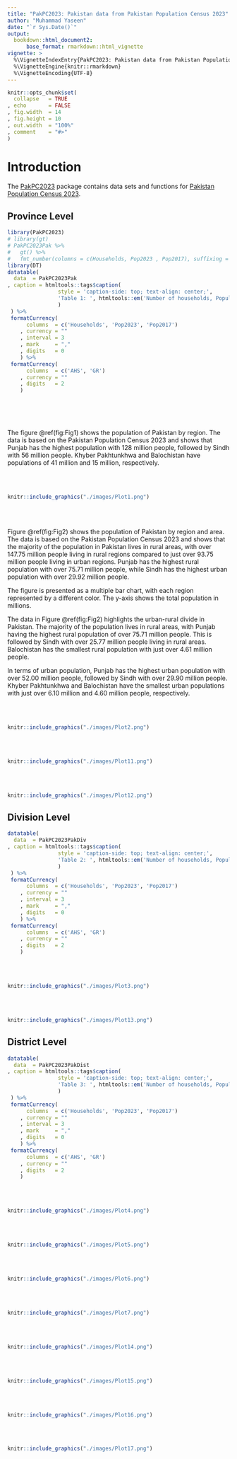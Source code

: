 ```yaml
---
title: "PakPC2023: Pakistan data from Pakistan Population Census 2023"
author: "Muhammad Yaseen"
date: "`r Sys.Date()`"
output: 
  bookdown::html_document2:
      base_format: rmarkdown::html_vignette
vignette: >
  %\VignetteIndexEntry{PakPC2023: Pakistan data from Pakistan Population Census 2023}
  %\VignetteEngine{knitr::rmarkdown}
  %\VignetteEncoding{UTF-8}
---
```


```r
knitr::opts_chunk$set(
  collapse   = TRUE
, echo       = FALSE
, fig.width  = 14
, fig.height = 10
, out.width  = "100%"
, comment    = "#>"
)
```

# Introduction

The [PakPC2023](https://github.com/myaseen208/PakPC2023) package contains data sets and functions for [Pakistan Population Census 2023](https://www.pbs.gov.pk/).


## Province Level

```r
library(PakPC2023)
# library(gt)
# PakPC2023Pak %>% 
#   gt() %>% 
#   fmt_number(columns = c(Households, Pop2023 , Pop2017), suffixing = TRUE)
library(DT)
datatable(
  data  = PakPC2023Pak
, caption = htmltools::tags$caption(
                style = 'caption-side: top; text-align: center;',
                'Table 1: ', htmltools::em('Number of households, Population & Average Annual Population Growth Rate by Region & Area')
                )
 ) %>% 
 formatCurrency(
      columns  = c('Households', 'Pop2023', 'Pop2017')
    , currency = ""
    , interval = 3
    , mark     = ","
    , digits   = 0
    ) %>% 
 formatCurrency(
      columns  = c('AHS', 'GR')
    , currency = ""
    , digits   = 2
    )
```

<br>
<br>
<br>

The figure \@ref(fig:Fig1)  shows the population of Pakistan by region. The data is based on the Pakistan Population Census 2023 and shows that Punjab has the highest population with 128 million people, followed by Sindh with 56 million people. Khyber Pakhtunkhwa and Balochistan have populations of 41 million and 15 million, respectively.

<br>
<br>

```r
knitr::include_graphics("./images/Plot1.png")
```

<br>
<br>

Figure \@ref(fig:Fig2) shows the population of Pakistan by region and area. The data is based on the Pakistan Population Census 2023 and shows that the majority of the population in Pakistan lives in rural areas, with over 147.75 million people living in rural regions compared to just over 93.75  million people living in urban regions. Punjab has the highest rural population with over 75.71 million people, while Sindh has the highest urban population with over 29.92 million people.

The figure is presented as a multiple bar chart, with each region represented by a different color. The y-axis shows the total population in millions.

The data in Figure \@ref(fig:Fig2) highlights the urban-rural divide in Pakistan. The majority of the population lives in rural areas, with Punjab having the highest rural population of over 75.71 million people. This is followed by Sindh with over 25.77 million people living in rural areas. Balochistan has the smallest rural population with just over 4.61 million people.

In terms of urban population, Punjab has the highest urban population with over 52.00 million people, followed by Sindh with over 29.90 million people. Khyber Pakhtunkhwa and Balochistan have the smallest urban populations with just over 6.10 million and 4.60 million people, respectively.


<br>
<br>


```r
knitr::include_graphics("./images/Plot2.png")
```


<br>
<br>

```r
knitr::include_graphics("./images/Plot11.png")
```


<br>
<br>

```r
knitr::include_graphics("./images/Plot12.png")
```


## Division Level


```r
datatable(
  data  = PakPC2023PakDiv
, caption = htmltools::tags$caption(
                style = 'caption-side: top; text-align: center;',
                'Table 2: ', htmltools::em('Number of households, Population & Average Annual Population Growth Rate by Region & Division')
                )
 ) %>% 
 formatCurrency(
      columns  = c('Households', 'Pop2023', 'Pop2017')
    , currency = ""
    , interval = 3
    , mark     = ","
    , digits   = 0
    ) %>% 
 formatCurrency(
      columns  = c('AHS', 'GR')
    , currency = ""
    , digits   = 2
    )
```

<br>
<br>

```r
knitr::include_graphics("./images/Plot3.png")
```

<br>
<br>

```r
knitr::include_graphics("./images/Plot13.png")
```




## District Level


```r
datatable(
  data  = PakPC2023PakDist
, caption = htmltools::tags$caption(
                style = 'caption-side: top; text-align: center;',
                'Table 3: ', htmltools::em('Number of households, Population & Average Annual Population Growth Rate by Region & District')
                )
 ) %>% 
 formatCurrency(
      columns  = c('Households', 'Pop2023', 'Pop2017')
    , currency = ""
    , interval = 3
    , mark     = ","
    , digits   = 0
    ) %>% 
 formatCurrency(
      columns  = c('AHS', 'GR')
    , currency = ""
    , digits   = 2
    )
```

<br>
<br>

```r
knitr::include_graphics("./images/Plot4.png")
```

<br>
<br>


```r
knitr::include_graphics("./images/Plot5.png")
```

<br>
<br>


```r
knitr::include_graphics("./images/Plot6.png")
```

<br>
<br>


```r
knitr::include_graphics("./images/Plot7.png")
```

<br>
<br>


```r
knitr::include_graphics("./images/Plot14.png")
```


<br>
<br>


```r
knitr::include_graphics("./images/Plot15.png")
```


<br>
<br>


```r
knitr::include_graphics("./images/Plot16.png")
```


<br>
<br>


```r
knitr::include_graphics("./images/Plot17.png")
```



